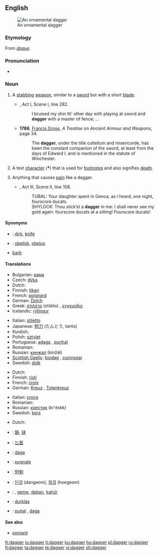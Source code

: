 {{wikipedia|dab=dagger (disambiguation)|dagger}}
==English==
[[Image:Dagger_India_Louvre_MR13434.jpg|thumb|An ornamental dagger]]

===Etymology===
From {{OF.}} ''[[dague]]''.

===Pronunciation===
* {{rhymes|æɡə(r)}}

===Noun===
{{wikipedia}}
{{en-noun}}

# {{context|weapon}}  A [[stab]]bing [[weapon]], similar to a [[sword]] but with a short [[blade]].
#* {{RQ:Shakespeare Wives}}, Act I, Scene I, line 282.
#*: I bruised my shin th’ other day with playing at sword and '''dagger''' with a master of fence; ...
#* '''1786''', [[w:Francis Grose|Francis Grose]], ''A Treatise on Ancient Armour and Weapons'', page 34.
#*: The '''dagger''', under the title cultellum and misericorde, has been the constant companion of the sword, at least from the days of Edward I. and is mentioned in the statute of Winchester.
# A text [[character]] ('''†''') that is used for [[footnote]]s and also signifies [[death]].
# {{figurative}} Anything that causes [[pain]] like a dagger.
#* {{RQ:Shakespeare Merchant}}, Act III, Scene II, line 108.
#*: TUBAL: Your daughter spent in Genoa, as I heard, one night, fourscore ducats.
#*: SHYLOCK: Thou stick’st a '''dagger''' in me: I shall never see my gold again: fourscore ducats at a sitting! Fourscore ducats!

====Synonyms====
* {{italbrac|stabbing weapon}}: [[dirk]], [[knife]]
* {{italbrac|text character}}: [[obelisk]], [[obelus]]
* {{italbrac|anything that causes pain like a dagger}} [[barb]]

====Translations====
{{trans-top|a stabbing weapon}}
*Bulgarian: [[кама]] {{f}}
*Czech: [[dýka]] {{f}}
*Dutch: {{t+|nl|dolk|m}}
*Finnish: [[tikari]]
*French: [[poignard]] {{m}}
*German: [[Dolch]] {{m}}
*Greek: [[στιλέτο]] (stiléto) {{n}}, [[εγχειρίδιο]] {{n}}
*Icelandic: [[rýtingur]] {{m}}
{{trans-mid}}
*Italian: [[stiletto]] {{m}}
*Japanese: [[短刀]] (たんとう, tanto)
*Kurdish; {{KUchar|[[ده‌بان]]}}
*Polish: [[sztylet]] {{m}}
*Portuguese: [[adaga]] {{f}}, [[punhal]] {{m}}
*Romanian: {{t|ro|pumnal|n}}
*Russian: [[кинжал]] (kinžál) {{m}}
*[[Scottish Gaelic]]: [[biodag]] {{f}}, [[cuinnsear]] {{m}}
*Swedish: [[dolk]] {{c}}
{{trans-bottom}}

{{trans-top|a text character}}
*Dutch: {{t+|nl|kruis|n}}
*Finnish: [[risti]]
*French: [[croix]] {{f}}
*German: [[Kreuz]] {{n}}, [[Totenkreuz]]
{{trans-mid}}
*Italian: [[croce]] {{f}}
*Romanian: {{t|ro|semn de carte|n}}
*Russian: [[крестик]] (kr'éstik) {{m}}
*Swedish: [[kors]] {{n}}
{{trans-bottom}}

{{trans-top|anything that causes pain like a dagger}}
*Dutch: {{t+|nl|dolk|m}}
{{trans-mid}}
{{trans-bottom}}

{{checktrans}}
{{trans-top|Translations to be categorized}}
*{{ttbc|CJK Characters}}: [[鋏]], [[铗]]
*{{ttbc|Chinese}}: [[匕首]]
*{{ttbc|Interlingua}}: [[daga]]
*{{ttbc|Italian}}: [[pugnale]] {{m}}
*{{ttbc|Japanese}}: [[短剣]]
{{trans-mid}}
*{{ttbc|Korean}}: [[단검]] (dangeom), [[회검]] (hoegeom)
*{{ttbc|Kurdish}}: {{t|ku|xencer}} {{f}}, [[qeme]], [[deban]], [[kahûr]]
*{{ttbc|Lithuanian}}: [[durklas]] {{m}}
*{{ttbc|Spanish}}: [[puñal]] {{m}}, [[daga]] {{f}}
{{trans-bottom}}

====See also====
*[[poniard]]

[[fr:dagger]]
[[io:dagger]]
[[it:dagger]]
[[ku:dagger]]
[[hu:dagger]]
[[pl:dagger]]
[[ru:dagger]]
[[fi:dagger]]
[[ta:dagger]]
[[te:dagger]]
[[vi:dagger]]
[[zh:dagger]]
